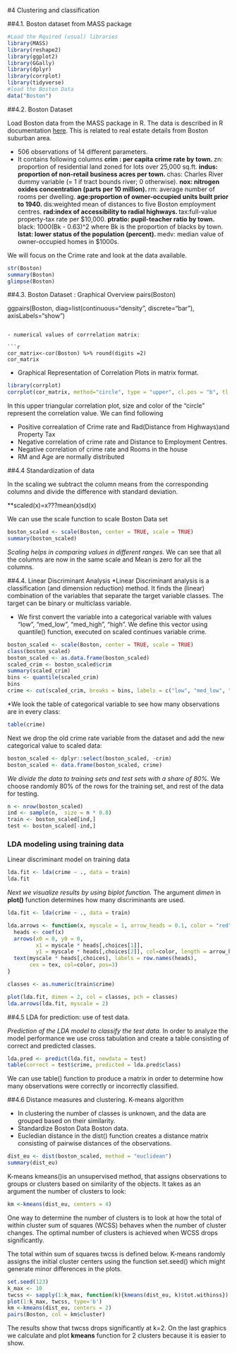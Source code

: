 #4  Clustering and classification

##4.1. Boston dataset from MASS package

```r
#Load the Rquired (usual) libraries
library(MASS)
library(reshape2)
library(ggplot2)
library(GGally)
library(dplyr)
library(corrplot)
library(tidyverse)
#load the Boston Data
data("Boston")
```

##4.2. Boston Dataset

Load Boston data from the MASS package in R. The data is described in R documentation  [here](https://stat.ethz.ch/R-manual/R-devel/library/MASS/html/Boston.html). This is related to real estate details from Boston suburban area. 

* 506 observations of 14 different parameters.
* It contains following columns
  **crim : per capita crime rate by town.
  **zn: proportion of residential land zoned for lots over 25,000 sq.ft.
  **indus: proportion of non-retail business acres per town.
  **chas: Charles River dummy variable (= 1 if tract bounds river; 0 otherwise).
  **nox: nitrogen oxides concentration (parts per 10 million).
  **rm: average number of rooms per dwelling.
  **age:proportion of owner-occupied units built prior to 1940.
  **dis:weighted mean of distances to five Boston employment centres.
  **rad:index of accessibility to radial highways.
  **tax:full-value property-tax rate per \$10,000.
  **ptratio: pupil-teacher ratio by town.
  **black: 1000(Bk - 0.63)^2 where Bk is the proportion of blacks by town.
  **lstat: lower status of the population (percent).
  **medv: median value of owner-occupied homes in \$1000s.


We will focus on the Crime rate and look at the data available.
```r
str(Boston)
summary(Boston)
glimpse(Boston)
```
##4.3. Boston Dataset : Graphical Overview
pairs(Boston)

ggpairs(Boston, diag=list(continuous="density", discrete="bar"), axisLabels="show")

```

- numerical values of corrrelation matrix: 
  
```r
cor_matrix<-cor(Boston) %>% round(digits =2)
cor_matrix
```
- Graphical Representation of Correlation Plots in matrix format.

```r
library(corrplot)
corrplot(cor_matrix, method="circle", type = "upper", cl.pos = "b", tl.pos = "d", tl.cex = 0.6)
```
In this upper triangular correlation plot, size and color of the "circle" represent the correlation value.
We can find following 

* Positive correalation of Crime rate and Rad(Distance from Highways)and Property Tax 
* Negative correlation of crime rate and Distance to Employment Centres.
* Negative correlation of crime rate and Rooms in the house
* RM and Age are normally distributed

##4.4 Standardization of data

In the scaling we subtract the column means from the corresponding columns and divide the difference with standard deviation.

**scaled(x)=x???mean(x)sd(x)

We can use the scale function to scale Boston Data set


```r
boston_scaled <- scale(Boston, center = TRUE, scale = TRUE)
summary(boston_scaled)
```
*Scaling helps in comparing values in different ranges.
*We can see that all the columns are now in the same scale and Mean is zero for all the columns.


##4.4. Linear Discriminant Analysis
*Linear Discriminant analysis is a classification (and dimension reduction) method. It finds the (linear) combination of the variables that separate the target variable classes. The target can be binary or multiclass variable.

* We first convert the variable into a categorical variable with values "low", "med_low", "med_high", "high". We define this vector using quantile() function, executed on scaled continues variable crime. 



```r
boston_scaled <- scale(Boston, center = TRUE, scale = TRUE)
class(boston_scaled)
boston_scaled <- as.data.frame(boston_scaled)
scaled_crim <- boston_scaled$crim  
summary(scaled_crim)
bins <- quantile(scaled_crim) 
bins
crime <- cut(scaled_crim, breaks = bins, labels = c("low", "med_low", "med_high", "high"), include.lowest = TRUE)

```

*We look the table of categorical variable to see how many observations are in every class: 
  
  ```r
table(crime)
```
Next we drop the old crime rate variable from the dataset and add the new categorical value to scaled data: 
  
  ```r
boston_scaled <- dplyr::select(boston_scaled, -crim)
boston_scaled <- data.frame(boston_scaled, crime)
```

*We divide the data to training sets and test sets with a share of 80%.
*We choose randomly 80% of the rows for the training set, and rest of the data for testing. 

```r
n <- nrow(boston_scaled)
ind <- sample(n,  size = n * 0.8)
train <- boston_scaled[ind,]
test <- boston_scaled[-ind,]
```

### LDA modeling using training data

Linear discriminant model on training data 
  
```r
lda.fit <- lda(crime ~ ., data = train)
lda.fit
```

*Next we visualize results by using biplot function. 
*The argument *dimen* in **plot()** function determines how many discriminants are used. 
```r
lda.fit <- lda(crime ~ ., data = train)

lda.arrows <- function(x, myscale = 1, arrow_heads = 0.1, color = "red", tex = 0.75, choices = c(1,2)){
  heads <- coef(x)
  arrows(x0 = 0, y0 = 0, 
         x1 = myscale * heads[,choices[1]], 
         y1 = myscale * heads[,choices[2]], col=color, length = arrow_heads)
  text(myscale * heads[,choices], labels = row.names(heads), 
       cex = tex, col=color, pos=3)
}

classes <- as.numeric(train$crime)

plot(lda.fit, dimen = 2, col = classes, pch = classes)
lda.arrows(lda.fit, myscale = 2)

```

##4.5 LDA for prediction: use of test data. 

*Prediction of the LDA model to classify the test data.
*In order to analyze the model performance we use cross tabulation and create a table consisting of correct and predicted classes. 

```r
lda.pred <- predict(lda.fit, newdata = test)
table(correct = test$crime, predicted = lda.pred$class)
```
We can use table() function to produce a matrix in order to determine how many observations were correctly or incorrectly classified. 

##4.6 Distance measures and clustering. K-means algorithm

* In clustering the number of classes is unknown, and the data are grouped based on their similarity. 
* Standardize Boston Data Boston data. 
* Eucledian distance in the dist() function creates a distance matrix consisting of pairwise distances of the observations.  

```r
dist_eu <- dist(boston_scaled, method = "euclidean")
summary(dist_eu)
```

K-means kmeans()is an unsupervised method, that assigns observations to groups or clusters based on similarity of the objects. It takes as an argument the number of clusters to look:
  
  ```r
km <-kmeans(dist_eu, centers = 4)

```

One way to determine the number of clusters is to look at how the total of within cluster sum of squares (WCSS) behaves when the number of cluster changes. The optimal number of clusters is achieved when WCSS drops significantly.  

The total within sum of squares twcss is defined below. K-means randomly assigns the initial cluster centers using the function set.seed() which might generate minor differences in the plots.

```r
set.seed(123)
k_max <- 10
twcss <- sapply(1:k_max, function(k){kmeans(dist_eu, k)$tot.withinss})
plot(1:k_max, twcss, type='b')
km <-kmeans(dist_eu, centers = 2)
pairs(Boston, col = km$cluster)
```

The results show that twcss drops significantly at  k=2. On the last graphics we calculate and plot **kmeans** function for 2 clusters because it is easier to show. 


